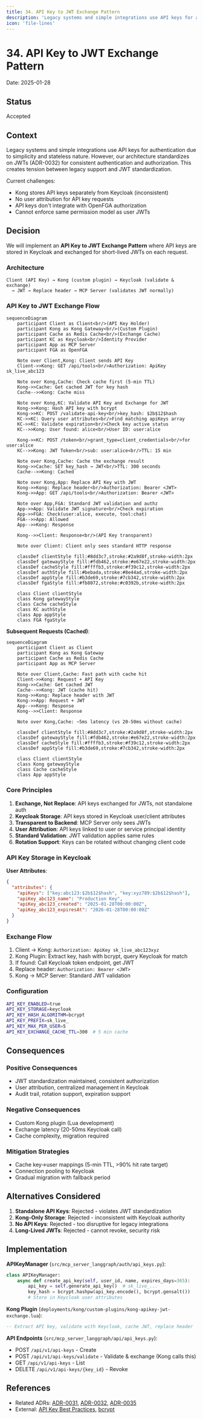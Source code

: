 ```yaml
---
title: 34. API Key to JWT Exchange Pattern
description: 'Legacy systems and simple integrations use API keys for authentication due to simplicity and stateless nature. However, our architecture standardiz...'
icon: 'file-lines'
---
```



# 34. API Key to JWT Exchange Pattern

Date: 2025-01-28

## Status

Accepted

## Context

Legacy systems and simple integrations use API keys for authentication due to simplicity and stateless nature. However, our architecture standardizes on JWTs (ADR-0032) for consistent authentication and authorization. This creates tension between legacy support and JWT standardization.

Current challenges:
- Kong stores API keys separately from Keycloak (inconsistent)
- No user attribution for API key requests
- API keys don't integrate with OpenFGA authorization
- Cannot enforce same permission model as user JWTs

## Decision

We will implement an **API Key to JWT Exchange Pattern** where API keys are stored in Keycloak and exchanged for short-lived JWTs on each request.

### Architecture

```
Client (API Key) → Kong (custom plugin) → Keycloak (validate & exchange)
  → JWT → Replace header → MCP Server (validates JWT normally)
```

### API Key to JWT Exchange Flow

```mermaid
sequenceDiagram
    participant Client as Client<br/>(API Key Holder)
    participant Kong as Kong Gateway<br/>(Custom Plugin)
    participant Cache as Redis Cache<br/>(Exchange Cache)
    participant KC as Keycloak<br/>Identity Provider
    participant App as MCP Server
    participant FGA as OpenFGA

    Note over Client,Kong: Client sends API Key
    Client->>Kong: GET /api/tools<br/>Authorization: ApiKey sk_live_abc123

    Note over Kong,Cache: Check cache first (5-min TTL)
    Kong->>Cache: Get cached JWT for key hash
    Cache-->>Kong: Cache miss

    Note over Kong,KC: Validate API Key and Exchange for JWT
    Kong->>Kong: Hash API key with bcrypt
    Kong->>KC: POST /validate-api-key<br/>key_hash: $2b$12$hash
    KC->>KC: Query user attributes<br/>Find matching apiKeys array
    KC->>KC: Validate expiration<br/>Check key active status
    KC-->>Kong: User found: alice<br/>User ID: user:alice

    Kong->>KC: POST /token<br/>grant_type=client_credentials<br/>for user:alice
    KC-->>Kong: JWT Token<br/>sub: user:alice<br/>TTL: 15 min

    Note over Kong,Cache: Cache the exchange result
    Kong->>Cache: SET key_hash → JWT<br/>TTL: 300 seconds
    Cache-->>Kong: Cached

    Note over Kong,App: Replace API Key with JWT
    Kong->>Kong: Replace header<br/>Authorization: Bearer <JWT>
    Kong->>App: GET /api/tools<br/>Authorization: Bearer <JWT>

    Note over App,FGA: Standard JWT validation and authz
    App->>App: Validate JWT signature<br/>Check expiration
    App->>FGA: Check(user:alice, execute, tool:chat)
    FGA-->>App: Allowed
    App-->>Kong: Response

    Kong-->>Client: Response<br/>(API Key transparent)

    Note over Client: Client only sees standard HTTP response

    classDef clientStyle fill:#8dd3c7,stroke:#2a9d8f,stroke-width:2px
    classDef gatewayStyle fill:#fdb462,stroke:#e67e22,stroke-width:2px
    classDef cacheStyle fill:#ffffb3,stroke:#f39c12,stroke-width:2px
    classDef authStyle fill:#bebada,stroke:#8e44ad,stroke-width:2px
    classDef appStyle fill:#b3de69,stroke:#7cb342,stroke-width:2px
    classDef fgaStyle fill:#fb8072,stroke:#c0392b,stroke-width:2px

    class Client clientStyle
    class Kong gatewayStyle
    class Cache cacheStyle
    class KC authStyle
    class App appStyle
    class FGA fgaStyle
```

**Subsequent Requests (Cached)**:
```mermaid
sequenceDiagram
    participant Client as Client
    participant Kong as Kong Gateway
    participant Cache as Redis Cache
    participant App as MCP Server

    Note over Client,Cache: Fast path with cache hit
    Client->>Kong: Request + API Key
    Kong->>Cache: Get cached JWT
    Cache-->>Kong: JWT (cache hit)
    Kong->>Kong: Replace header with JWT
    Kong->>App: Request + JWT
    App-->>Kong: Response
    Kong-->>Client: Response

    Note over Kong,Cache: ~5ms latency (vs 20-50ms without cache)

    classDef clientStyle fill:#8dd3c7,stroke:#2a9d8f,stroke-width:2px
    classDef gatewayStyle fill:#fdb462,stroke:#e67e22,stroke-width:2px
    classDef cacheStyle fill:#ffffb3,stroke:#f39c12,stroke-width:2px
    classDef appStyle fill:#b3de69,stroke:#7cb342,stroke-width:2px

    class Client clientStyle
    class Kong gatewayStyle
    class Cache cacheStyle
    class App appStyle
```

### Core Principles

1. **Exchange, Not Replace**: API keys exchanged for JWTs, not standalone auth
2. **Keycloak Storage**: API keys stored in Keycloak user/client attributes
3. **Transparent to Backend**: MCP Server only sees JWTs
4. **User Attribution**: API keys linked to user or service principal identity
5. **Standard Validation**: JWT validation applies same rules
6. **Rotation Support**: Keys can be rotated without changing client code

### API Key Storage in Keycloak

**User Attributes**:
```json
{
  "attributes": {
    "apiKeys": ["key:abc123:$2b$12$hash", "key:xyz789:$2b$12$hash"],
    "apiKey_abc123_name": "Production Key",
    "apiKey_abc123_created": "2025-01-28T00:00:00Z",
    "apiKey_abc123_expiresAt": "2026-01-28T00:00:00Z"
  }
}
```

### Exchange Flow

1. Client → Kong: `Authorization: ApiKey sk_live_abc123xyz`
2. Kong Plugin: Extract key, hash with bcrypt, query Keycloak for match
3. If found: Call Keycloak token endpoint, get JWT
4. Replace header: `Authorization: Bearer <JWT>`
5. Kong → MCP Server: Standard JWT validation

### Configuration

```bash
API_KEY_ENABLED=true
API_KEY_STORAGE=keycloak
API_KEY_HASH_ALGORITHM=bcrypt
API_KEY_PREFIX=sk_live_
API_KEY_MAX_PER_USER=5
API_KEY_EXCHANGE_CACHE_TTL=300  # 5 min cache
```

## Consequences

### Positive Consequences
- JWT standardization maintained, consistent authorization
- User attribution, centralized management in Keycloak
- Audit trail, rotation support, expiration support

### Negative Consequences
- Custom Kong plugin (Lua development)
- Exchange latency (20-50ms Keycloak call)
- Cache complexity, migration required

### Mitigation Strategies
- Cache key→user mappings (5-min TTL, >90% hit rate target)
- Connection pooling to Keycloak
- Gradual migration with fallback period

## Alternatives Considered

1. **Standalone API Keys**: Rejected - violates JWT standardization
2. **Kong-Only Storage**: Rejected - inconsistent with Keycloak authority
3. **No API Keys**: Rejected - too disruptive for legacy integrations
4. **Long-Lived JWTs**: Rejected - cannot revoke, security risk

## Implementation

**APIKeyManager** (`src/mcp_server_langgraph/auth/api_keys.py`):
```python
class APIKeyManager:
    async def create_api_key(self, user_id, name, expires_days=365):
        api_key = self.generate_api_key()  # sk_live_...
        key_hash = bcrypt.hashpw(api_key.encode(), bcrypt.gensalt())
        # Store in Keycloak user attributes
```

**Kong Plugin** (`deployments/kong/custom-plugins/kong-apikey-jwt-exchange.lua`):
```lua
-- Extract API key, validate with Keycloak, cache JWT, replace header
```

**API Endpoints** (`src/mcp_server_langgraph/api/api_keys.py`):
- POST `/api/v1/api-keys` - Create
- POST `/api/v1/api-keys/validate` - Validate & exchange (Kong calls this)
- GET `/api/v1/api-keys` - List
- DELETE `/api/v1/api-keys/{key_id}` - Revoke

## References

- Related ADRs: [ADR-0031](/architecture/adr-0031-keycloak-authoritative-identity), [ADR-0032](/architecture/adr-0032-jwt-standardization), [ADR-0035](/architecture/adr-0035-kong-jwt-validation)
- External: [API Key Best Practices](https://cloud.google.com/endpoints/docs/openapi/when-why-api-key), [bcrypt](https://en.wikipedia.org/wiki/Bcrypt)

